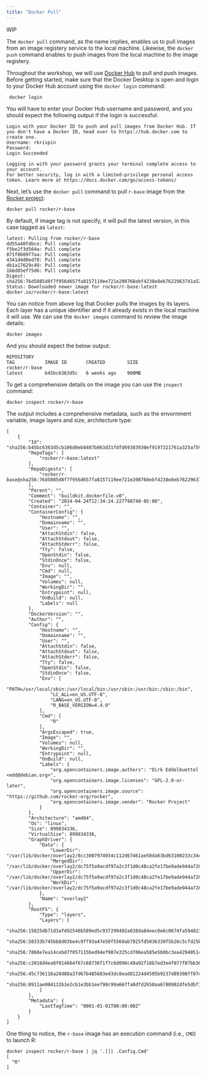 ```yaml
---
title: "Docker Pull"
---
```


WIP

The `docker pull` command, as the name implies, enables us to pull images from an image registery service to the local machine. Likewise, the `docker push` command enables to push images from the local machine to the image registery.


Throughout the workshop, we will use [Docker Hub](https://hub.docker.com/) to pull and push images. Before getting started, make sure that the Docker Desktop is open and login to your Docker Hub account using the `docker login` command:

``` shell
 docker login
 ```

 You will have to enter your Docker Hub username and password, and you should expect the following output if the login is successful:

```shell
Login with your Docker ID to push and pull images from Docker Hub. If you don't have a Docker ID, head over to https://hub.docker.com to create one.
Username: rkrispin
Password:
Login Succeeded

Logging in with your password grants your terminal complete access to your account.
For better security, log in with a limited-privilege personal access token. Learn more at https://docs.docker.com/go/access-tokens/
```

Next, let's use the `docker pull` command to pull `r-base` image from the [Rocker project](https://hub.docker.com/r/rocker/r-base):

```shell
docker pull rocker/r-base
```

By default, if image tag is not specify, it will pull the latest version, in this case tagged as `latest`:
```shell
latest: Pulling from rocker/r-base
dd55a40fdbce: Pull complete
f5be2f3d564a: Pull complete
871f8609f7aa: Pull complete
4341d4d0ed70: Pull complete
db1a17629c49: Pull complete
1b6d85ef75d6: Pull complete
Digest: sha256:76d5085d8f7f956d657fa8157119ee721e200768ebf4238e8eb7622963741a52
Status: Downloaded newer image for rocker/r-base:latest
docker.io/rocker/r-base:latest
```

You can notice from above log that Docker pulls the images by its layers. Each layer has a unique identifier and if it already exists in the local machine it will use. We can use the `docker images` command to review the image details:

```shell
docker images
```

And you should expect the below output:

```shell
REPOSITORY                                                                      TAG           IMAGE ID       CREATED        SIZE
rocker/r-base                                                                   latest        b45bc6363d5c   6 weeks ago    900MB
```

To get a comprehensive details on the image you can use the `inspect` command:

```shell
docker inspect rocker/r-base
```

The output includes a comprehensive metadata, such as the envornment variable, image layers and size, architecture type:

``` shell
[
    {
        "Id": "sha256:b45bc6363d5cb106d0eb8487b063d31fdfd69303930ef9197321761a325a759c",
        "RepoTags": [
            "rocker/r-base:latest"
        ],
        "RepoDigests": [
            "rocker/r-base@sha256:76d5085d8f7f956d657fa8157119ee721e200768ebf4238e8eb7622963741a52"
        ],
        "Parent": "",
        "Comment": "buildkit.dockerfile.v0",
        "Created": "2024-04-24T12:34:24.227798748-05:00",
        "Container": "",
        "ContainerConfig": {
            "Hostname": "",
            "Domainname": "",
            "User": "",
            "AttachStdin": false,
            "AttachStdout": false,
            "AttachStderr": false,
            "Tty": false,
            "OpenStdin": false,
            "StdinOnce": false,
            "Env": null,
            "Cmd": null,
            "Image": "",
            "Volumes": null,
            "WorkingDir": "",
            "Entrypoint": null,
            "OnBuild": null,
            "Labels": null
        },
        "DockerVersion": "",
        "Author": "",
        "Config": {
            "Hostname": "",
            "Domainname": "",
            "User": "",
            "AttachStdin": false,
            "AttachStdout": false,
            "AttachStderr": false,
            "Tty": false,
            "OpenStdin": false,
            "StdinOnce": false,
            "Env": [
                "PATH=/usr/local/sbin:/usr/local/bin:/usr/sbin:/usr/bin:/sbin:/bin",
                "LC_ALL=en_US.UTF-8",
                "LANG=en_US.UTF-8",
                "R_BASE_VERSION=4.4.0"
            ],
            "Cmd": [
                "R"
            ],
            "ArgsEscaped": true,
            "Image": "",
            "Volumes": null,
            "WorkingDir": "",
            "Entrypoint": null,
            "OnBuild": null,
            "Labels": {
                "org.opencontainers.image.authors": "Dirk Eddelbuettel <edd@debian.org>",
                "org.opencontainers.image.licenses": "GPL-2.0-or-later",
                "org.opencontainers.image.source": "https://github.com/rocker-org/rocker",
                "org.opencontainers.image.vendor": "Rocker Project"
            }
        },
        "Architecture": "amd64",
        "Os": "linux",
        "Size": 899834336,
        "VirtualSize": 899834336,
        "GraphDriver": {
            "Data": {
                "LowerDir": "/var/lib/docker/overlay2/8cc3007974934c112d67461ae50da63bd63100233c34cb09c94f4886d95a9d51/diff:/var/lib/docker/overlay2/6beb7739ac622c7420d0c5be0786f93e375415cbe4ec310deda1f500ef078f69/diff:/var/lib/docker/overlay2/13ccc1c83e6367b0422d6535f75044675d01846eabb92dc858d24714a14f40e0/diff:/var/lib/docker/overlay2/802733b21e8b4d2d6438066ca43305dfd77f81b0ca11722b2c1800aabc3c8b7f/diff:/var/lib/docker/overlay2/b254b8787a1e1d685b98905789cf8768b766ef3713ecff1c0256a7e0243b1eaa/diff",
                "MergedDir": "/var/lib/docker/overlay2/dc75f5a9acdf97a2c3f1d0c48ca2fe17be9ade944a728bff41b3bd07d7beebdd/merged",
                "UpperDir": "/var/lib/docker/overlay2/dc75f5a9acdf97a2c3f1d0c48ca2fe17be9ade944a728bff41b3bd07d7beebdd/diff",
                "WorkDir": "/var/lib/docker/overlay2/dc75f5a9acdf97a2c3f1d0c48ca2fe17be9ade944a728bff41b3bd07d7beebdd/work"
            },
            "Name": "overlay2"
        },
        "RootFS": {
            "Type": "layers",
            "Layers": [
                "sha256:15825d671d3afd92546b589ed5c937299492a038da84eec0e6c0674fa594823e",
                "sha256:58333b745bb8d03be4c9ff93a47e50f5569ab7925fd5036339f5b26c5cfd25bd",
                "sha256:7868e7ea14cebd7f057115bed94ef907e325cd706ea585e5b9bc3ea42940514a",
                "sha256:c2016d4ea8f014664f67c68736f1f7c6d098c49a92f18b7ed3e4f077f87bb367",
                "sha256:45c736116a28d88a37d67b485683e43dc8ead81224d4505b9237d89398ff07d1",
                "sha256:8911ae004132b1e2cb1e3bb1ee798c99a667fa8dfd2650aa6780982dfe5dbf1c"
            ]
        },
        "Metadata": {
            "LastTagTime": "0001-01-01T00:00:00Z"
        }
    }
]
```

One thing to notice, the `r-base` image has an execution command (i.e., `CMD`) to launch R:

```shell
docker inspect rocker/r-base | jq '.[]| .Config.Cmd'
[
  "R"
]
```



